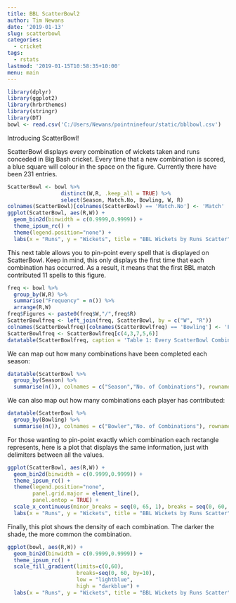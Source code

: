 ```yaml
---
title: BBL ScatterBowl2
author: Tim Newans
date: '2019-01-13'
slug: scatterbowl
categories:
  - cricket
tags:
  - rstats
lastmod: '2019-01-15T10:58:35+10:00'
menu: main
---
```


```r
library(dplyr)
library(ggplot2)
library(hrbrthemes)
library(stringr)
library(DT)
bowl <- read.csv('C:/Users/Newans/pointninefour/static/bblbowl.csv')
```

Introducing ScatterBowl!

ScatterBowl displays every combination of wickets taken and runs conceded in Big Bash cricket. Every time that a new combination is scored, a blue square will colour in the space on the figure. Currently there have been 231 entries.

```r
ScatterBowl <- bowl %>% 
                 distinct(W,R, .keep_all = TRUE) %>%
                 select(Season, Match.No, Bowling, W, R) 
colnames(ScatterBowl)[colnames(ScatterBowl) == 'Match.No'] <- 'Match'
ggplot(ScatterBowl, aes(R,W)) +
  geom_bin2d(binwidth = c(0.9999,0.9999)) +
  theme_ipsum_rc() +
  theme(legend.position="none") +
  labs(x = "Runs", y = "Wickets", title = "BBL Wickets by Runs Scatter")
```


This next table allows you to pin-point every spell that is displayed on ScatterBowl. Keep in mind, this only displays the first time that each combination has occurred. As a result, it means that the first BBL match contributed 11 spells to this figure.

```r
freq <- bowl %>%
  group_by(W,R) %>%
  summarise("Frequency" = n()) %>%
  arrange(R,W)
freq$Figures <- paste0(freq$W,"/",freq$R)
ScatterBowlfreq <- left_join(freq, ScatterBowl, by = c("W", "R"))
colnames(ScatterBowlfreq)[colnames(ScatterBowlfreq) == 'Bowling'] <- 'First Occurrence'
ScatterBowlfreq <- ScatterBowlfreq[c(4,3,7,5,6)]
datatable(ScatterBowlfreq, caption = 'Table 1: Every ScatterBowl Combination.')
```

We can map out how many combinations have been completed each season:

```r
datatable(ScatterBowl %>% 
  group_by(Season) %>%
  summarise(n()), colnames = c("Season","No. of Combinations"), rownames = FALSE, caption = 'Table 2: Number of Combinations by BBL Season.',options = list(dom = 't'))
```

We can also map out how many combinations each player has contributed:

```r
datatable(ScatterBowl %>% 
  group_by(Bowling) %>%
  summarise(n()), colnames = c("Bowler","No. of Combinations"), rownames = FALSE, caption = 'Table 3: Number of Combinations by Bowler',options = list(dom = 'ft'))
```

For those wanting to pin-point exactly which combination each rectangle represents, here is a plot that displays the same information, just with delimiters between all the values.

```r
ggplot(ScatterBowl, aes(R,W)) +
  geom_bin2d(binwidth = c(0.9999,0.9999)) +
  theme_ipsum_rc() +
  theme(legend.position="none",
        panel.grid.major = element_line(),
        panel.ontop = TRUE) +
  scale_x_continuous(minor_breaks = seq(0, 65, 1), breaks = seq(0, 60, 10)) +
  labs(x = "Runs", y = "Wickets", title = "BBL Wickets by Runs Scatter")
```

Finally, this plot shows the density of each combination. The darker the shade, the more common the combination.
```r
ggplot(bowl, aes(R,W)) +
  geom_bin2d(binwidth = c(0.9999,0.9999)) +
  theme_ipsum_rc() +
  scale_fill_gradient(limits=c(0,60), 
                      breaks=seq(0, 60, by=10),
                      low = "lightblue",
                      high = "darkblue") +  
  labs(x = "Runs", y = "Wickets", title = "BBL Wickets by Runs Scatter")
```

